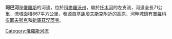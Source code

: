 '''阿巴河'''是[[俄羅斯|俄羅斯]]的河流，位於[[科麥羅沃州|科麥羅沃州]]，屬於[[托木河|托木河]]的左支流，河道全長71公里，流域面積867平方公里，發源自[[基謝廖夫斯克|基謝廖夫斯克]]附近的高原，河畔城鎮有[[普羅科皮耶夫斯克|普羅科皮耶夫斯克]]和[[新庫茲涅茨克|新庫茲涅茨克]]。

{{Russia-geo-stub}}
[[Category:俄羅斯河流|Category:俄羅斯河流]]